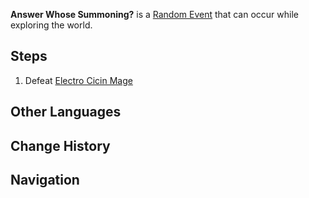 {{Quest Infobox
|id             = 
|image          = Answer Whose Summoning.png
|type           = Random
|region         = Liyue
|startLocation  = [[Dihua Marsh]], [[Liyue]]
|startLocation2 = [[Minlin]], Liyue
|startLocation3 = [[Wuwang Hill]], Liyue
|startLocation4 = [[Stone Gate]], Liyue
|other          = *AR-Dependent Rewards
|characters     = Traveler
}}
'''Answer Whose Summoning?''' is a [[Random Event]] that can occur while exploring the world.

==Steps==
# Defeat [[Electro Cicin Mage]]

==Other Languages==
{{Other Languages
|en      = Answer Whose Summoning?
|zhs     = 听从谁的召唤？
|zhs_rm  = Tīngcóng Shéi de Zhàohuàn?
|zht     = 聽從誰的召喚？
|zht_rm  = Tīngcóng Shéi de Zhàohuàn?
|zh_tl   = Answer Whose Calling?
|ja      = 誰の召喚に従う？
|ja_rm   = Dare no Shoukan ni Shitagau?
|ja_tl   = To Follow Whose Summons?
|ko      = 누구를 따르는가?
|ko_rm   = 
|ko_tl   = 
|es      = ¿De quién obedeces órdenes?
|es_tl   = From Whom Do You Take Orders?
|fr      = À qui répondez-vous ?
|fr_tl   = Who are you answering to?
|ru      = Кто тут призывает?
|ru_tl   = 
|th      = ตอบรับเสียงเรียกของใคร?
|th_rm   = 
|th_tl   = 
|vi      = Nghe Theo Lời Triệu Hồi Của Ai?
|vi_tl   = 
|de      = Wer ist mein Gebieter?
|de_tl   = Who is my master?
|id      = Siapa yang Memanggil?
|id_tl   = Who's Calling?
|pt      = Ouvir a Invocação de Quem?
|pt_tl   = Listen to Whose Invocation?
}}

==Change History==
{{Change History|1.0}}

==Navigation==
{{Quests by Type Navbox|type=Random Events}}